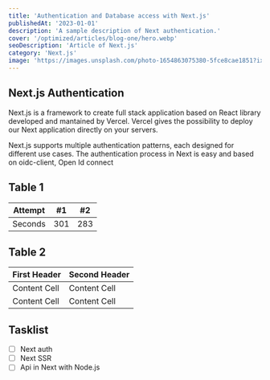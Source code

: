 ```yaml
---
title: 'Authentication and Database access with Next.js'
publishedAt: '2023-01-01'
description: 'A sample description of Next authentication.'
cover: '/optimized/articles/blog-one/hero.webp'
seoDescription: 'Article of Next.js'
category: 'Next.js'
image: 'https://images.unsplash.com/photo-1654863075380-5fce8cae1851?ixlib=rb-1.2.1&ixid=MnwxMjA3fDB8MHx0b3BpYy1mZWVkfDMyfGJvOGpRS1RhRTBZfHxlbnwwfHx8fA%3D%3D&auto=format&fit=crop&w=500&q=60'
---
```


## Next.js Authentication

Next.js is a framework to create full stack application based on React library developed and mantained by Vercel.
Vercel gives the possibility to deploy our Next application directly on your servers.

Next.js supports multiple authentication patterns, each designed for different use cases.
The authentication process in Next is easy and based on oidc-client, Open Id connect

## Table 1

| Attempt | #1    | #2    |
| :---:   | :---: | :---: |
| Seconds | 301   | 283   |

## Table 2

| First Header  | Second Header |
| ------------- | ------------- |
| Content Cell  | Content Cell  |
| Content Cell  | Content Cell  |

## Tasklist

* [ ] Next auth
* [ ] Next SSR
* [ ] Api in Next with Node.js